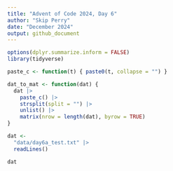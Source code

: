```yaml
---
title: "Advent of Code 2024, Day 6"
author: "Skip Perry"
date: "December 2024"
output: github_document
---
```


```r
options(dplyr.summarize.inform = FALSE)
library(tidyverse)

paste_c <- function(t) { paste0(t, collapse = "") }

dat_to_mat <- function(dat) {
  dat |> 
    paste_c() |> 
    strsplit(split = "") |> 
    unlist() |> 
    matrix(nrow = length(dat), byrow = TRUE)
}
```

```r
dat <- 
  "data/day6a_test.txt" |> 
  readLines()

dat
```

```r

```

